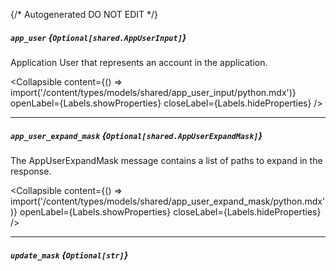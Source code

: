 {/* Autogenerated DO NOT EDIT  */}

##### `app_user` *{`Optional[shared.AppUserInput]`}*
Application User that represents an account in the application.

<Collapsible content={() => import('/content/types/models/shared/app_user_input/python.mdx')} openLabel={Labels.showProperties} closeLabel={Labels.hideProperties} />


---
##### `app_user_expand_mask` *{`Optional[shared.AppUserExpandMask]`}*
The AppUserExpandMask message contains a list of paths to expand in the response.

<Collapsible content={() => import('/content/types/models/shared/app_user_expand_mask/python.mdx')} openLabel={Labels.showProperties} closeLabel={Labels.hideProperties} />


---
##### `update_mask` *{`Optional[str]`}*


